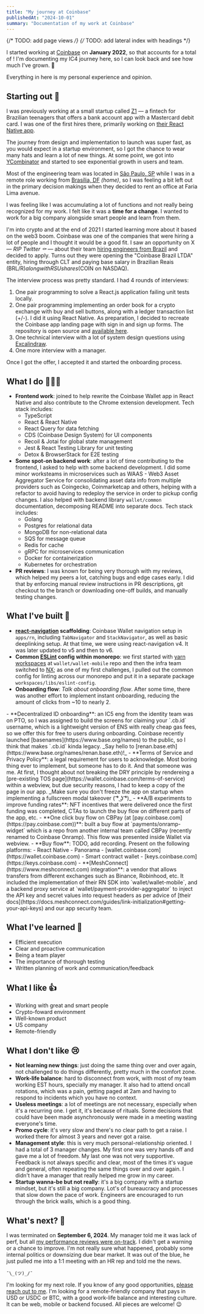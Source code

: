```yaml
---
title: "My journey at Coinbase"
publishedAt: "2024-10-01"
summary: "Documentation of my work at Coinbase"
---
```


{/* TODO: add page views */}
{/* TODO: add lateral index with headings */}

I started working at [Coinbase](https://www.coinbase.com) on **January 2022**, so that accounts for a total of **<DateRange startDate="2022-01-04" endDate="2024-09-06" />**! I'm documenting my IC4 journey here, so I can look back and see how much I've grown. 🚀

Everything in here is my personal experience and opinion.

## Starting out 👣

I was previously working at a small startup called [Z1](https://z1.app) — a fintech for Brazilian teenagers that offers a bank account app with a Mastercard debit card. I was one of the first hires there, primarily working on [their React Native app](https://apps.apple.com/br/app/z1-conta-digital/id1522028830).

The journey from design and implementation to launch was super fast, as you would expect in a startup environment, so I got the chance to wear many hats and learn a lot of new things. At some point, we got into [YCombinator](https://www.ycombinator.com/companies/z1) and started to see exponential growth in users and team.

Most of the engineering team was located in [São Paulo, SP](https://maps.app.goo.gl/CT5kN9mzVaWmKGyF6) while I was in a remote role working from [Brasília, DF](https://maps.app.goo.gl/K25tn95wcqmTv8SG7) _(home)_, so I was feeling a bit left out in the primary decision makings when they decided to rent an office at Faria Lima avenue. 

I was feeling like I was accumulating a lot of functions and not really being recognized for my work. I felt like it was a **time for a change**. I wanted to work for a big company alongside smart people and learn from them.

I'm into crypto and at the end of 2021 I started learning more about it based on the web3 boom. Coinbase was one of the companies that were hiring a lot of people and I thought it would be a good fit. I saw an opportunity on X — _RIP Twitter ⚰️_ — about their team [hiring engineers from Brazil](https://x.com/htormey/status/1437758742989312005) and decided to apply. Turns out they were opening the "Coinbase Brazil LTDA" entity, hiring through CLT and paying base salary in Brazilian Reais (BRL/R$) along with RSU shares ($COIN on NASDAQ).

The interview process was pretty standard. I had 4 rounds of interviews:

1. One pair programming to solve a React.js application failing unit tests locally.
2. One pair programming implementing an order book for a crypto exchange with buy and sell buttons, along with a ledger transaction list (+/-). I did it using React Native. As preparation, I decided to recreate the Coinbase app landing page with sign in and sign up forms. The repository is open source and [available here](https://github.com/renanmav/coinbase-repro).
3. One technical interview with a lot of system design questions using [Excalindraw](https://excalidraw.com).
4. One more interview with a manager.

Once I got the offer, I accepted it and started the onboarding process.

## What I do 🧑🏻‍💻

- **Frontend work**: joined to help rewrite the Coinbase Wallet app in React Native and also contribute to the Chrome extension development. Tech stack includes:
    - TypeScript
    - React & React Native
    - React Query for data fetching
    - CDS (Coinbase Design System) for UI components
    - Recoil & Jotai for global state management
    - Jest & React Testing Library for unit testing
    - Detox & BrowserStack for E2E testing
- **Some spot-on backend work**: after a lot of time contributing to the frontend, I asked to help with some backend development. I did some minor worksteams in microservices such as WAAS - Web3 Asset Aggregator Service for consolidating asset data info from multiple providers such as Coingecko, Coinmarketcap and others, helping with a refactor to avoid having to redeploy the service in order to pickup config changes. I also helped with backend library `wallet/common` documentation, decomposing README into separate docs. Tech stack includes:
    - Golang
    - Postgres for relational data
    - MongoDB for non-relational data
    - SQS for message queue
    - Redis for cache
    - gRPC for microservices communication
    - Docker for containerization
    - Kubernetes for orchestration
- **PR reviews**: I was known for being very thorough with my reviews, which helped my peers a lot, catching bugs and edge cases early. I did that by enforcing manual review instructions in PR descriptions, git checkout to the branch or downloading one-off builds, and manually testing changes.

## What I've built 🚢

- **[react-navigation](https://reactnavigation.org) scaffolding**: Coinbase Wallet navigation setup in `apps/rn`, including `TabNavigator` and `StackNavigator`, as well as basic deeplinking setup. At that time, we were using react-navigation v4. It was later updated to v5 and then to v6.
- **Common [ESLint](https://eslint.org) config within monorepo**: we first started with [yarn workspaces](https://yarnpkg.com/features/workspaces) at `wallet/wallet-mobile` repo and then the infra team switched to [NX](https://nx.dev); as one of my first challenges, I pulled out the common config for linting across our monorepo and put it in a separate package `workspaces/libs/eslint-config`.
- **Onboarding flow**: _Talk about onboarding flow_. After some time, there was another effort to implement instant onboarding, reducing the amount of clicks from ~10 to nearly 2.
<YoutubeVideo videoId="xpFVEA3Y96o" title="Onboarding flow" aspectRatio="9:19.5" />
- **Decentralized ID onboarding**: an IC5 eng from the identity team was on PTO, so I was assigned to build the screens for claiming your `.cb.id` username, which is a lightweight version of ENS with really cheap gas fees, so we offer this for free to users during onboarding. Coinbase recently launched [basenames](https://www.base.org/names) to the public, so I think that makes `.cb.id` kinda legacy. _Say hello to [renan.base.eth](https://www.base.org/names/renan.base.eth)!_
- **Terms of Service and Privacy Policy**: a legal requirement for users to acknowledge. Most boring thing ever to implement, but someone has to do it. And that someone was me. At first, I thought about not breaking the DRY principle by rendereing a [pre-existing TOS page](https://wallet.coinbase.com/terms-of-service) within a webview, but due security reasons, I had to keep a copy of the page in our app. _Make sure you don't freeze the app on startup when implementing a fullscreen modal takeover ( ͡° ͜ʖ ͡°)_
- **A/B experiments to improve funding rates**: NFT incentives that were delivered once the first funding was completed, CTAs to launch the buy flow on different parts of the app, etc.
- **One click buy flow on CBPay (at [pay.coinbase.com](https://pay.coinbase.com))**: built a buy flow at `payments/onramp-widget` which is a repo from another internal team called CBPay (recently renamed to Coinbase Onramp). This flow was presented inside Wallet via webview. 
- **Buy flow**: TODO, add recording. Present on the following platforms:
    - React Native
    - Panorama - [wallet.coinbase.com](https://wallet.coinbase.com)
    - Smart contract wallet - [keys.coinbase.com](https://keys.coinbase.com)
<YoutubeVideo videoId="V2rio-Sa128" title="Buy flow" aspectRatio="9:19.5" />
- **[MeshConnect](https://www.meshconnect.com) integration**: a vendor that allows transfers from different exchanges such as Binance, Robinhood, etc. It included the implementation of their RN SDK into `wallet/wallet-mobile`, and a backend proxy service at `wallet/payment-provider-aggregator` to inject the API key and secret values into request headers as per advice of [their docs](https://docs.meshconnect.com/guides/link-initialization#getting-your-api-keys) and our app security team.
<YoutubeVideo videoId="u0lX2jtOaNE" title="MeshConnect flow" aspectRatio="9:19.5" />

## What I've learned 🧠

- Efficient execution
- Clear and proactive communication
- Being a team player
- The importance of thorough testing
- Written planning of work and communication/feedback

## What I like 👍

- Working with great and smart people
- Crypto-foward environment
- Well-known product
- US company
- Remote-friendly

## What I don't like 😢

- **Not learning new things**: just doing the same thing over and over again, not challenged to do things differently, pretty much in the comfort zone.
- **Work-life balance**: hard to disconnect from work, with most of my team working EST hours, specially my manager. It also had to attend oncall rotations, which was a pain, getting paged at 2am and having to respond to incidents which you have no context.
- **Useless meetings**: a lot of meetings are not necessary, especially when it's a recurring one. I get it, it's because of rituals. Some decisions that could have been made asynchronously were made in a meeting wasting everyone's time.
- **Promo cycle**: it's very slow and there's no clear path to get a raise. I worked there for almost 3 years and never got a raise.
- **Management style**: this is very much personal-relationship oriented. I had a total of 3 manager changes. My first one was very hands off and gave me a lot of freedom. My last one was not very supportive. Feedback is not always specific and clear, most of the times it's vague and general, often repeating the same things over and over again. I didn't have a manager that really helped me grow in my career.
- **Startup wanna-be but not really**: it's a big company with a startup mindset, but it's still a big company. Lot's of bureaucracy and processes that slow down the pace of work. Engineers are encouraged to run through the brick walls, which is a good thing.

## What's next? 💭

I was terminated on **September 6, 2024**. My manager told me it was lack of perf, but all [my performance reviews were on-track](https://drive.google.com/drive/folders/1pKIeMI5dSsfYxEWbFxyemb-XBKd7N5q2). I didn't get a warning or a chance to improve. I'm not really sure what happened, probably some internal politics or downsizing due bear market. It was out of the blue, he just pulled me into a 1:1 meeting with an HR rep and told me the news.

`¯\_(ツ)_/¯`

I'm looking for my next role. If you know of any good opportunities, [please reach out to me](/contact). I'm looking for a remote-friendly company that pays in USD or USDC or BTC, with a good work-life balance and interesting culture. It can be web, mobile or backend focused. All pieces are welcome! 😉

